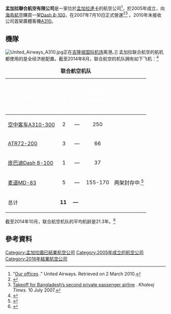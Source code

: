 {{Otheruses|other=其他国家同名的航空公司|联合航空 (消歧义)}}
{{Infobox Airline
| airline=孟加拉聯合航空 <br> United Airways
| logo=
| logo_size=
| fleet_size=7
| destinations=13
| IATA=4H
| ICAO=UBD
| callsign=UNITED BANGLADESH
| company_name=
| founded=2005年
| ceased=2016年6月6日
| headquarters=[[孟加拉|孟加拉]]
| key_people=
| hubs=[[齊亞國際機場|齊亞國際機場]]
| focus_cities=
| frequent_flyer=
| lounge=
| alliance=
| website=http://www.uabdl.com/
}}

'''孟加拉聯合航空有限公司'''是一家位於[[孟加拉|孟加拉]][[達卡|達卡]]的航空公司<ref>"[http://www.uabdl.com/offices.html Our offices] {{Wayback|url=http://www.uabdl.com/offices.html |date=20110810122937 }}." United Airways. Retrieved on 2 March 2010.</ref>，於2005年成立，向[[海島航空|海島航空]]購買一架[[龐巴迪Q系列|Dash 8-100]]，在2007年7月10日正式營運<ref name=Reuters070529>{{cite news |url=http://in.today.reuters.com/news/newsArticle.aspx?type=businessNews&storyID=2007-05-29T170727Z_01_NOOTR_RTRJONC_0_India-300453-1.xml&archived=False |title=Bangladesh airline buys small jet, seeks more |publisher=Reuters |date=2007-05-29 |accessdate=2007-06-03 |deadurl=yes |archiveurl=https://web.archive.org/web/20060128045930/http://in.today.reuters.com/news/newsArticle.aspx?type=businessNews |archivedate=2006-01-28 }}</ref><ref>[http://www.khaleejtimes.com/DisplayArticleNew.asp?xfile=data/business/2007/July/business_July330.xml&section=business&col= Takeoff for Bangladesh’s second private passenger airline] {{Wayback|url=http://www.khaleejtimes.com/DisplayArticleNew.asp?xfile=data%2Fbusiness%2F2007%2FJuly%2Fbusiness_July330.xml&section=business&col= |date=20120211195833 }}. ''Khaleej Times''. 10 July 2007.</ref> 。2010年末接收公司首架廣體客機[[A310|A310]]。


==機隊==
[[File:United_Airways_A310.jpg|thumb]]正在[[吉隆坡国际机场|吉隆坡国际机场]]离港。]]
孟加拉联合航空的航机都使用的是全经济舱配置。截至2014年8月，联合航空的机队拥有如下飞机：<ref>{{cite web|url=http://www.uabdl.com/fleet.html|title=United Airways Fleet Information|publisher=United Airways|accessdate=17 September 2013|archive-date=2015-05-10|archive-url=https://web.archive.org/web/20150510051844/http://www.uabdl.com/fleet.html|dead-url=no}}</ref>
<center>
{| class="toccolours" border="1" cellpadding="3" style="border-collapse:collapse"
|+ '''联合航空机队'''
|- style="background:dodgerblue;"
!<span style="color:white;">机型
!style="width:25px;" |<span style="color:white;">数量
!style="width:25px;" |<span style="color:white;">订购中
!<span style="color:white;">载客量 <br/> (经济舱)
!<span style="color:white;">备注
|-
|[[空中客车A310|空中客车A310-300]]
| style="text-align:center;"|2
| style="text-align:center;"|—
|<center> 250
|
|-
|[[ATR72|ATR72-200]]
| style="text-align:center;" |3
| style="text-align:center;" |—
|<center> 66
|
|-
|[[Dash_8|庞巴迪Dash 8-100]]
| style="text-align:center;"|1
| style="text-align:center;"|—
|<center>37
|
|-
|[[麦道MD-83|麦道MD-83]]
|style="text-align:center;"|5
|style="text-align:center;"|—
|<center> 155-170
|两架封存中.<ref name="Safety">{{cite web|url=http://www.thedailystar.net/safety-flaws-pose-risk-38275|title=Safety flaws pose risk|date=23 August 2014|publisher=''The Daily Star''|accessdate=12 September 2014|archive-date=2014-09-12|archive-url=https://web.archive.org/web/20140912182757/http://www.thedailystar.net/safety-flaws-pose-risk-38275|dead-url=no}}</ref>
|-
!总计
!'''11'''
!'''—'''
!colspan="2"|
|}
</center>

截至2014年10月，联合航空机队的平均机龄是21.3年。<ref name=autogenerated8>{{cite web|url=http://www.planespotters.net/Airline/United-Airways|title=United Airways Fleet Details and History|publisher=Planespotters.net|accessdate=14 August 2012|archive-date=2013-05-01|archive-url=https://www.webcitation.org/6GIkEJ9UK?url=http://www.planespotters.net/Airline/United-Airways|dead-url=no}}</ref>

== 參考資料 ==
<div class="references-small">
<references />
</div>


[[Category:孟加拉國已結業航空公司|Category:孟加拉國已結業航空公司]]
[[Category:2005年成立的航空公司|Category:2005年成立的航空公司]]
[[Category:2016年結業航空公司|Category:2016年結業航空公司]]